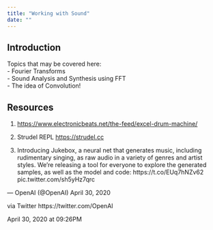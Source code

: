 ```yaml
---
title: "Working with Sound"
date: ""
---
```


## Introduction
Topics that may be covered here:\
- Fourier Transforms\
- Sound Analysis and Synthesis using FFT\
- The idea of Convolution!




## Resources

1. <https://www.electronicbeats.net/the-feed/excel-drum-machine/>

2. Strudel REPL <https://strudel.cc>

3. Introducing Jukebox, a neural net that generates music, including rudimentary singing, as raw audio in a variety of genres and artist styles. We're releasing a tool for everyone to explore the generated samples, as well as the model and code: https://t.co/EUq7hNZv62 pic.twitter.com/sh5yHz7qrc

 — OpenAI (@OpenAI) April 30, 2020

 via Twitter https://twitter.com/OpenAI
 
 April 30, 2020 at 09:26PM
